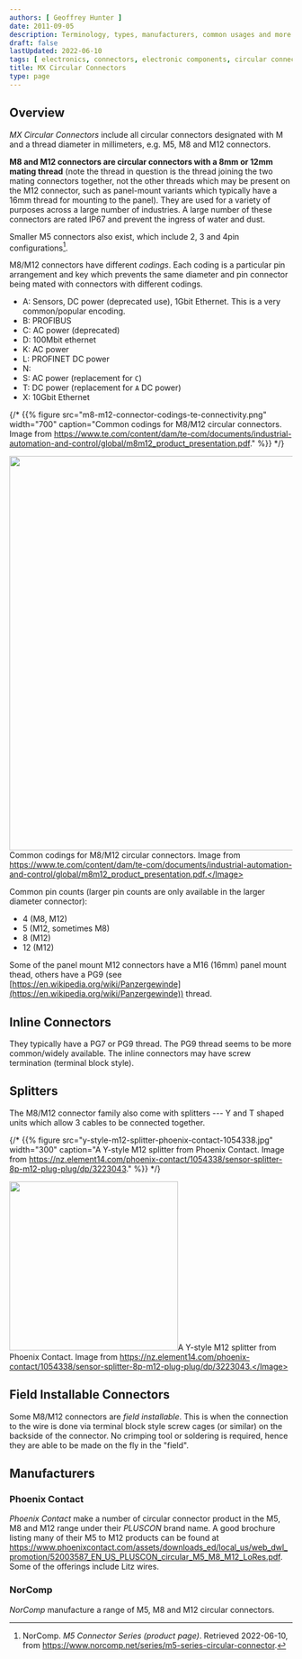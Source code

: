 ```yaml
---
authors: [ Geoffrey Hunter ]
date: 2011-09-05
description: Terminology, types, manufacturers, common usages and more info on circular connectors.
draft: false
lastUpdated: 2022-06-10
tags: [ electronics, connectors, electronic components, circular connectors, M12, M8, M5, field installable, DIN, coding, splitters, Phoenix, PLUSCON ]
title: MX Circular Connectors
type: page
---
```




## Overview

_MX Circular Connectors_ include all circular connectors designated with M and a thread diameter in millimeters, e.g. M5, M8 and M12 connectors.

**M8 and M12 connectors are circular connectors with a 8mm or 12mm mating thread** (note the thread in question is the thread joining the two mating connectors together, not the other threads which may be present on the M12 connector, such as panel-mount variants which typically have a 16mm thread for mounting to the panel). They are used for a variety of purposes across a large number of industries. A large number of these connectors are rated IP67 and prevent the ingress of water and dust.

Smaller M5 connectors also exist, which include 2, 3 and 4pin configurations[^bib-norcomp-m5-series-conn].

M8/M12 connectors have different _codings_. Each coding is a particular pin arrangement and key which prevents the same diameter and pin connector being mated with connectors with different codings.

* A: Sensors, DC power (deprecated use), 1Gbit Ethernet. This is a very common/popular encoding.
* B: PROFIBUS
* C: AC power (deprecated)
* D: 100Mbit ethernet
* K: AC power
* L: PROFINET DC power
* N: 
* S: AC power (replacement for `C`)
* T: DC power (replacement for `A` DC power)
* X: 10Gbit Ethernet

{/* {{% figure src="m8-m12-connector-codings-te-connectivity.png" width="700" caption="Common codings for M8/M12 circular connectors. Image from https://www.te.com/content/dam/te-com/documents/industrial-automation-and-control/global/m8m12_product_presentation.pdf." %}} */}

<Image src={m8_m12_connector_codings_te_connectivity} width="700">Common codings for M8/M12 circular connectors. Image from https://www.te.com/content/dam/te-com/documents/industrial-automation-and-control/global/m8m12_product_presentation.pdf.</Image>

Common pin counts (larger pin counts are only available in the larger diameter connector):

* 4 (M8, M12)
* 5 (M12, sometimes M8)
* 8 (M12)
* 12 (M12)

Some of the panel mount M12 connectors have a M16 (16mm) panel mount thead, others have a PG9 (see [https://en.wikipedia.org/wiki/Panzergewinde](https://en.wikipedia.org/wiki/Panzergewinde)) thread.

## Inline Connectors

They typically have a PG7 or PG9 thread. The PG9 thread seems to be more common/widely available. The inline connectors may have screw termination (terminal block style).

## Splitters

The M8/M12 connector family also come with splitters --- Y and T shaped units which allow 3 cables to be connected together.

{/* {{% figure src="y-style-m12-splitter-phoenix-contact-1054338.jpg" width="300" caption="A Y-style M12 splitter from Phoenix Contact. Image from https://nz.element14.com/phoenix-contact/1054338/sensor-splitter-8p-m12-plug-plug/dp/3223043." %}} */}

<Image src={y_style_m12_splitter_phoenix_contact_1054338} width="300">A Y-style M12 splitter from Phoenix Contact. Image from https://nz.element14.com/phoenix-contact/1054338/sensor-splitter-8p-m12-plug-plug/dp/3223043.</Image>

## Field Installable Connectors

Some M8/M12 connectors are _field installable_. This is when the connection to the wire is done via terminal block style screw cages (or similar) on the backside of the connector. No crimping tool or soldering is required, hence they are able to be made on the fly in the "field".

## Manufacturers

### Phoenix Contact

_Phoenix Contact_ make a number of circular connector product in the M5, M8 and M12 range under their _PLUSCON_ brand name. A good brochure listing many of their M5 to M12 products can be found at https://www.phoenixcontact.com/assets/downloads_ed/local_us/web_dwl_promotion/52003587_EN_US_PLUSCON_circular_M5_M8_M12_LoRes.pdf. Some of the offerings include Litz wires.

### NorComp

_NorComp_ manufacture a range of M5, M8 and M12 circular connectors.

[^bib-norcomp-m5-series-conn]: NorComp. _M5 Connector Series (product page)_. Retrieved 2022-06-10, from https://www.norcomp.net/series/m5-series-circular-connector.
